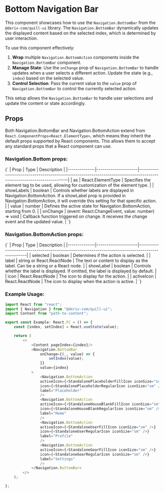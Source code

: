  
 
<Meta of={BottomNavigationStories} />
 
# Bottom Navigation Bar

This component showcases how to use the `Navigation.BottomBar` from the `@deriv-com/quill-ui` library. The `Navigation.BottomBar` dynamically updates the displayed content based on the selected index, which is determined by user interaction.

To use this component effectively:

1. **Wrap** multiple `Navigation.BottomAction` components inside the `Navigation.BottomBar` component.
2. **Manage State**: Use the `onChange` prop of `Navigation.BottomBar` to handle updates when a user selects a different action. Update the state (e.g., `index`) based on the selected value.
3. **Control Selection**: Pass the current value to the `value` prop of `Navigation.BottomBar` to control the currently selected action.

This setup allows the `Navigation.BottomBar` to handle user selections and update the content or state accordingly.

## Props

Both Navigation.BottomBar and Navigation.BottomAction extend from `React.ComponentProps<React.ElementType>`, which means they inherit the default props supported by React components. This allows them to accept any standard props that a React component can use.

### Navigation.Bottom props:

<Markdown>
    {`
| Prop         | Type                | Description                                                                                                            |
|--------------|---------------------|------------------------------------------------------------------------------------------------------------------------|
| as           | React.ElementType   | Specifies the element tag to be used, allowing for customization of the element type.                                |
| showLabels    | boolean             | Controls whether labels are displayed in Navigation.BottomAction. If a showLabel prop is provided in Navigation.BottomAction, it will override this setting for that specific action. |
| value        | number              | Defines the active state for Navigation.BottomAction, starting from 0.                                               |
| onChange     | (event: React.ChangeEvent<HTMLElement>, value: number) => void | Callback function triggered on change. It receives the change event and the updated value.                            |
    `}
</Markdown>

### Navigation.BottomAction props:

<Markdown>
    {`
| Prop         | Type                | Description                                                                                       |
|--------------|---------------------|---------------------------------------------------------------------------------------------------|
| selected     | boolean             | Determines if the action is selected.                                                            |
| label        | string or React.ReactNode | The text or content to display as the label. Can be a string or a React node.                  |
| showLabel    | boolean             | Controls whether the label is displayed. If omitted, the label is displayed by default.         |
| icon         | React.ReactNode     | The icon to display for the action.                                                               |
| activeIcon   | React.ReactNode     | The icon to display when the action is active.                                                    |
    `}
</Markdown>

### Example Usage:

```javascript
import React from "react";
import { Navigation } from "@deriv-com/quill-ui";
import Content from "path-to-content";

export const Example: React.FC = () => {
    const [index, setIndex] = React.useState(value);

    return (
        <>
            <Content pageIndex={index}/>
            <Navigation.BottomBar
                onChange={(_, value) => {
                    setIndex(value);
                }}
                value={index}
            >
                <Navigation.BottomAction
                activeIcon={<StandalonePlaceholderFillIcon iconSize="sm" />}
                icon={<StandalonePlaceholderRegularIcon iconSize="sm" />}
                label="Placeholder"
                />
                <Navigation.BottomAction
                activeIcon={<StandaloneHouseBlankFillIcon iconSize="sm" />}
                icon={<StandaloneHouseBlankRegularIcon iconSize="sm" />}
                label="Home"
                />
                <Navigation.BottomAction
                activeIcon={<StandaloneUserFillIcon iconSize="sm" />}
                icon={<StandaloneUserRegularIcon iconSize="sm" />}
                label="Profile"
                />
                <Navigation.BottomAction
                activeIcon={<StandaloneGearFillIcon iconSize="sm" />}
                icon={<StandaloneGearRegularIcon iconSize="sm" />}
                label="Settings"
                />
            </Navigation.BottomBar>
        </>
    );

};
```
